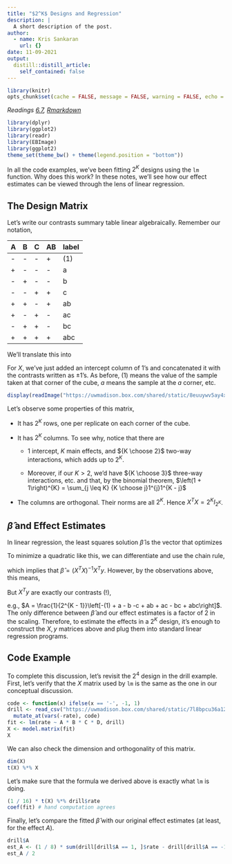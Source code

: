 ```yaml
---
title: "$2^K$ Designs and Regression"
description: |
  A short description of the post.
author:
  - name: Kris Sankaran
    url: {}
date: 11-09-2021
output:
  distill::distill_article:
    self_contained: false
---
```


```r
library(knitr)
opts_chunk$set(cache = FALSE, message = FALSE, warning = FALSE, echo = TRUE)
```

_Readings [6.7](), [Rmarkdown]()_


```r
library(dplyr)
library(ggplot2)
library(readr)
library(EBImage)
library(ggplot2)
theme_set(theme_bw() + theme(legend.position = "bottom"))
```

In all the code examples, we’ve been fitting $2^K$ designs using the `lm`
function. Why does this work? In these notes, we’ll see how our effect estimates
can be viewed through the lens of linear regression.

## The Design Matrix

Let’s write our contrasts summary table linear algebraically. Remember our
notation,

| A | B | C | AB | label |
|---|---| --- | --- | --- |
| - | - | - | + | (1) |
| + | - | - | - | a |
| - | + | - | - | b |
| - | - | + | + | c |
| + | + | - | + | ab |
| + | - | + | - | ac |
| - | + | + | - |  bc |
| + | + | + | + | abc |

We’ll translate this into

\begin{align*}
X &= \begin{pmatrix}
1 & -1 & -1 & - 1 & 1 \\
1 & 1 & -1 & -1 & -1 \\
1 & -1 & 1 & -1 & -1 \\
1 & -1 & -1 & 1 & 1 \\
1 & 1 & 1 & -1 & 1 \\
1 & 1 & -1 & 1 & -1 \\
1 & -1 & 1 & 1 & -1 \\
1 & 1 & 1 & 1 & 1
\end{pmatrix} \\
\end{align*}
\begin{align*}
y &= \begin{pmatrix}
(1) \\
a \\
b \\
c \\
ab \\
ac \\
bc \\
abc
\end{pmatrix}
\end{align*}

For $X$, we’ve just added an intercept column of $1$’s and concatenated it
with the contrasts written as $\pm 1$’s. As before, $(1)$ means the value of the
sample taken at that corner of the cube, $a$ means the sample at the $a$ corner,
etc.

```r
display(readImage("https://uwmadison.box.com/shared/static/8euuywv5ay4x7przznhsxdo269865h2a.png"))
```

Let’s observe some properties of this matrix,

* It has $2^{K}$ rows, one per replicate on each corner of the cube.

* It has $2^{K}$ columns. To see why, notice that there are

	* 1 intercept, $K$ main effects, and ${K \choose 2}$ two-way interactions, which adds up to $2 ^ K$.
	
	* Moreover, if our $K > 2$, we’d have ${K \choose 3}$ three-way interactions,
	etc. and that, by the binomial theorem, $\left(1 + 1\right)^{K} = \sum_{j \leq
	K} {K \choose j}1^{j}1^{K - j}$
	
* The columns are orthogonal. Their norms are all $2^{K}$. Hence $X^{T}X = 2^{K}I_{2^{K}}$.

## $\hat{\beta}$ and Effect Estimates

In linear regression, the least squares solution $\hat{\beta}$ is the vector
that optimizes

\begin{align*}
\hat{beta} := \arg\min_{\beta \in \mathbb{R}^{2^{K}}} \|y - X\beta\|_{2}^{2}
\end{align*}

To minimize a quadratic like this, we can differentiate and use the chain rule,

\begin{align*}
\frac{\partial}{\partial \beta}\left[\|y - X\beta\|_{2}^{2}\right] &= 0 \\
\iff 2X^{T}\left(y - X\beta\right) &= 0
\end{align*}

which implies that $\hat{\beta} = \left(X^{T}X\right)^{-1}X^{T}y$. However, by
the observations above, this means,

\begin{align*}
\hat{\beta} &= \left(2^{K}I_{2^{K}}\right)^{-1}X^T y \\
&= \frac{1}{2^{K}}X^{T}y.
\end{align*}

But $X^{T}y$ are exactly our contrasts (!),

\begin{align*}
X^{T}y &= \begin{pmatrix}
1 &  1 &  1 &  1 & 1 & 1 &  1 & 1 \\
-1 & 1 & -1 & -1 & 1 & 1 & -1 & 1 \\
-1 & -1 & 1 & -1 & 1 & -1 & 1 & 1 \\
\vdots & & & & & & & \vdots
\end{pmatrix}
\begin{pmatrix}
\left(1\right) \\
a \\
b \\
c \\
\vdots 
\end{pmatrix}
\end{align*}

e.g., $A = \frac{1}{2^{K - 1}}\left[-(1) + a - b -c + ab + ac - bc +
abc\right]$. The only difference between $\hat{\beta}$ and our effect estimates
is a factor of 2 in the scaling. Therefore, to estimate the effects in a $2^{K}$
design, it’s enough to construct the $X, y$ matrices above and plug them into
standard linear regression programs.

## Code Example

To complete this discussion, let's revisit the $2 ^ 4$ design in the drill
example. First, let's verify that the $X$ matrix used by `lm` is the same as the
one in our conceptual discussion.
```r
code <- function(x) ifelse(x == '-', -1, 1)
drill <- read_csv("https://uwmadison.box.com/shared/static/7l8bpcu36a12a8c0chlh4id0qezdnnoe.csv") %>%
  mutate_at(vars(-rate), code)
fit <- lm(rate ~ A * B * C * D, drill)
X <- model.matrix(fit)
X
```
We can also check the dimension and orthogonality of this matrix.

```r
dim(X)
t(X) %*% X
```
Let's make sure that the formula we derived above is exactly what `lm` is doing.
```r
(1 / 16) * t(X) %*% drill$rate
coef(fit) # hand computation agrees
```
Finally, let's compare the fitted $\hat{\beta}$ with our original effect
estimates (at least, for the effect $A$).
```r
drill$A
est_A <- (1 / 8) * sum(drill[drill$A == 1, ]$rate - drill[drill$A == -1, ]$rate)
est_A / 2
```